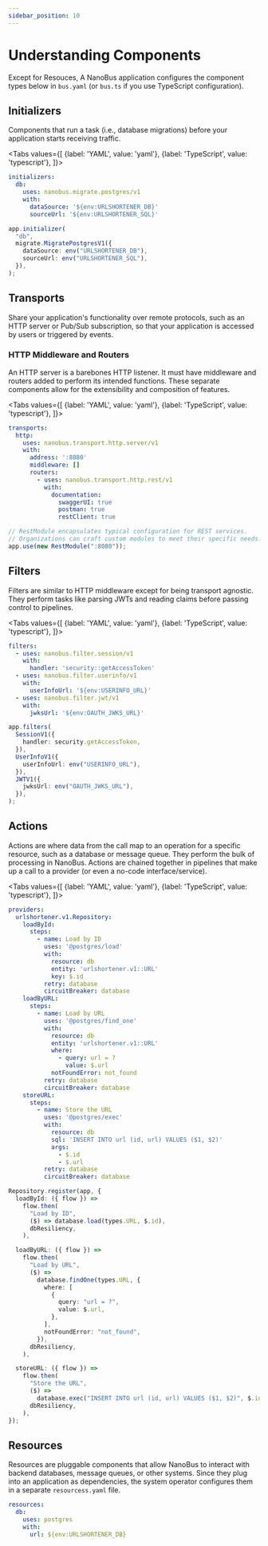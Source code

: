 ```yaml
---
sidebar_position: 10
---
```



# Understanding Components

Except for Resouces, A NanoBus application configures the component types below in `bus.yaml` (or `bus.ts` if you use TypeScript configuration).

## Initializers

Components that run a task (i.e., database migrations) before your application starts receiving traffic.

<Tabs
  values={[
    {label: 'YAML', value: 'yaml'},
    {label: 'TypeScript', value: 'typescript'},
  ]}>
  <TabItem value="yaml">

```yaml title="Posgres database migration"
initializers:
  db:
    uses: nanobus.migrate.postgres/v1
    with:
      dataSource: '${env:URLSHORTENER_DB}'
      sourceUrl: '${env:URLSHORTENER_SQL}'
```

  </TabItem>
  <TabItem value="typescript">

```typescript title="Posgres database migration"
app.initializer(
  "db",
  migrate.MigratePostgresV1({
    dataSource: env("URLSHORTENER_DB"),
    sourceUrl: env("URLSHORTENER_SQL"),
  }),
);
```

  </TabItem>
</Tabs>

## Transports

Share your application's functionality over remote protocols, such as an HTTP server or Pub/Sub subscription, so that your application is accessed by users or triggered by events.

### HTTP Middleware and Routers

An HTTP server is a barebones HTTP listener. It must have middleware and routers added to perform its intended functions. These separate components allow for the extensibility and composition of features.

<Tabs
  values={[
    {label: 'YAML', value: 'yaml'},
    {label: 'TypeScript', value: 'typescript'},
  ]}>
  <TabItem value="yaml">

```yaml title="REST/HTTP server"
transports:
  http:
    uses: nanobus.transport.http.server/v1
    with:
      address: ':8080'
      middleware: []
      routers:
        - uses: nanobus.transport.http.rest/v1
          with:
            documentation:
              swaggerUI: true
              postman: true
              restClient: true
```

  </TabItem>
  <TabItem value="typescript">

```typescript title="REST/HTTP server"
// RestModule encapsulates typical configuration for REST services.
// Organizations can craft custom modules to meet their specific needs.
app.use(new RestModule(":8080"));
```

  </TabItem>
</Tabs>

## Filters

Filters are similar to HTTP middleware except for being transport agnostic. They perform tasks like parsing JWTs and reading claims before passing control to pipelines.

<Tabs
  values={[
    {label: 'YAML', value: 'yaml'},
    {label: 'TypeScript', value: 'typescript'},
  ]}>
  <TabItem value="yaml">

```yaml title="Various authorization mechanisms"
filters:
  - uses: nanobus.filter.session/v1
    with:
      handler: 'security::getAccessToken'
  - uses: nanobus.filter.userinfo/v1
    with:
      userInfoUrl: '${env:USERINFO_URL}'
  - uses: nanobus.filter.jwt/v1
    with:
      jwksUrl: '${env:OAUTH_JWKS_URL}'
```

  </TabItem>
  <TabItem value="typescript">

```typescript title="Various authorization mechanisms"
app.filters(
  SessionV1({
    handler: security.getAccessToken,
  }),
  UserInfoV1({
    userInfoUrl: env("USERINFO_URL"),
  }),
  JWTV1({
    jwksUrl: env("OAUTH_JWKS_URL"),
  }),
);
```

  </TabItem>
</Tabs>

## Actions

Actions are where data from the call map to an operation for a specific resource, such as a database or message queue. They perform the bulk of processing in NanoBus. Actions are chained together in pipelines that make up a call to a provider (or even a no-code interface/service).

<Tabs
  values={[
    {label: 'YAML', value: 'yaml'},
    {label: 'TypeScript', value: 'typescript'},
  ]}>
  <TabItem value="yaml">

```yaml title="CRUD database access"
providers:
  urlshortener.v1.Repository:
    loadById:
      steps:
        - name: Load by ID
          uses: '@postgres/load'
          with:
            resource: db
            entity: 'urlshortener.v1::URL'
            key: $.id
          retry: database
          circuitBreaker: database
    loadByURL:
      steps:
        - name: Load by URL
          uses: '@postgres/find_one'
          with:
            resource: db
            entity: 'urlshortener.v1::URL'
            where:
              - query: url = ?
                value: $.url
            notFoundError: not_found
          retry: database
          circuitBreaker: database
    storeURL:
      steps:
        - name: Store the URL
          uses: '@postgres/exec'
          with:
            resource: db
            sql: 'INSERT INTO url (id, url) VALUES ($1, $2)'
            args:
              - $.id
              - $.url
          retry: database
          circuitBreaker: database
```

  </TabItem>
  <TabItem value="typescript">

```typescript title="CRUD database access"
Repository.register(app, {
  loadById: ({ flow }) =>
    flow.then(
      "Load by ID",
      ($) => database.load(types.URL, $.id),
      dbResiliency,
    ),

  loadByURL: ({ flow }) =>
    flow.then(
      "Load by URL",
      ($) =>
        database.findOne(types.URL, {
          where: [
            {
              query: "url = ?",
              value: $.url,
            },
          ],
          notFoundError: "not_found",
        }),
      dbResiliency,
    ),

  storeURL: ({ flow }) =>
    flow.then(
      "Store the URL",
      ($) =>
        database.exec("INSERT INTO url (id, url) VALUES ($1, $2)", $.id, $.url),
      dbResiliency,
    ),
});
```

  </TabItem>
</Tabs>

## Resources

Resources are pluggable components that allow NanoBus to interact with backend databases, message queues, or other systems. Since they plug into an application as dependencies, the system operator configures them in a separate `resourcess.yaml` file.

```yaml title="resources.yaml"
resources:
  db:
    uses: postgres
    with:
      url: ${env:URLSHORTENER_DB}
```